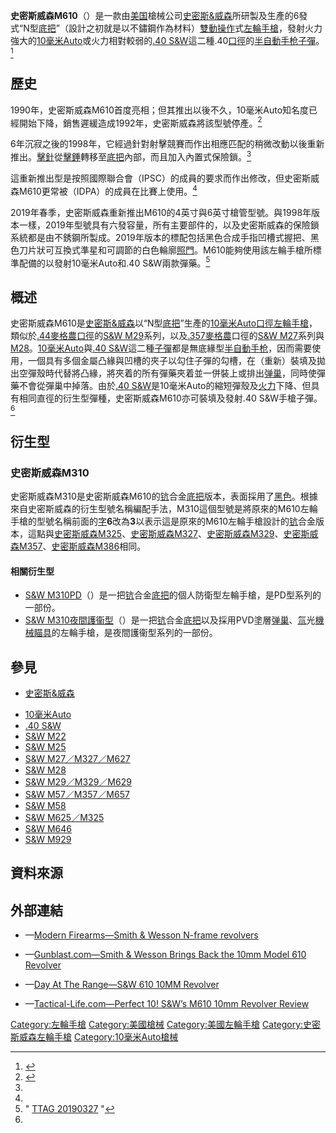 {{noteTA
|G1=軍事
|G2=長度單位
|G3=Firearms
}}
{{Infobox Weapon
| name = 史密斯威森M610<br />{{Lang|en|Smith & Wesson Model 610}}
| image = File:DCB Shooting Bren Ten & SW 610.jpg
| image_size = 300px
| caption = 史密斯威森M610左輪手槍（上）與[[布倫十式半自動手槍|布倫十式半自動手槍]]（下）
| origin = {{flagcountry|United States}}
| type = [[左輪手槍|左輪手槍]]
<!-- Type selection -->
| is_ranged = yes
| is_bladed = 
| is_explosive = 
| is_artillery = 
| is_vehicle = 
| is_missile = 
| is_UK = <!-- Service history -->
| service = 
| used_by = 
| wars = <!-- Production history -->
| designer = [[史密斯&威森|史密斯&威森]]
| design_date = 1990年
| manufacturer = 史密斯&威森
| unit_cost = 
| production_date = 1990—1992年，1998年—
| number = 
| variants = 
<!-- General specifications -->| spec_label = 
| weight = <div class="NavFrame collapsed" style="color: black; background-color: #FFFFFF; margin: 0 auto; padding: 0 10px; text-align: left;"><div class="NavHead" style="background-color: #FFFFFF; margin: 0 auto; padding: 0 10px; font-weight:normal;">空槍：</div><div class="NavContent" style="background-color: #FFFFFF; margin: 0 auto; padding: 0 10px;">
* 3{{frac|7|8}}英吋槍管：42.5[[盎司|盎司]]（1,204.86[[克|克]]，2.66[[磅|磅]]）
* 6{{frac|1|2}}英吋槍管：49.4盎司（1,400.47克，3.09磅）
</div>
</div>
| length = <div class="NavFrame collapsed" style="color: black; background-color: #FFFFFF; margin: 0 auto; padding: 0 10px; text-align: left;"><div class="NavHead" style="background-color: #FFFFFF; margin: 0 auto; padding: 0 10px; font-weight:normal;"></div><div class="NavContent" style="background-color: #FFFFFF; margin: 0 auto; padding: 0 10px;">
* 3{{frac|7|8}}英吋槍管：241.3[[毫米|毫米]]（9.5[[英寸|英寸]]）
* 6{{frac|1|2}}英吋槍管：304.8毫米（12英吋）
</div>
</div>
| part_length = <div class="NavFrame collapsed" style="color: black; background-color: #FFFFFF; margin: 0 auto; padding: 0 10px; text-align: left;"><div class="NavHead" style="background-color: #FFFFFF; margin: 0 auto; padding: 0 10px; font-weight:normal;"></div><div class="NavContent" style="background-color: #FFFFFF; margin: 0 auto; padding: 0 10px;">
* 3{{frac|7|8}}英吋槍管：98.43毫米
* 6{{frac|1|2}}英吋：165.1毫米
</div>
</div>
| width = 
| height = 
| diameter = 
| crew = <!-- Ranged weapon specifications -->
| cartridge = -{}-
* [[10mm_Auto|10毫米Auto]]
* [[.40_S&W|.40 S&W]]
| cartridge_weight = 
| caliber = 10毫米（.40英吋）
| barrels = 1根，標準[[膛線|膛線]]纏距為1：16，膛線4條，右旋，無[[槍口|槍口]]裝置
| action= <div class="NavFrame collapsed" style="color: black; background-color: #FFFFFF; margin: 0 auto; padding: 0 10px; text-align: left;"><div class="NavHead" style="background-color: #FFFFFF; margin: 0 auto; padding: 0 10px; font-weight:normal;"></div><div class="NavContent" style="background-color: #FFFFFF; margin: 0 auto; padding: 0 10px;">
* [[扳机#双动式|雙動操作扳機]]
* 實心[[机匣|底把]]連可擺出式[[弹巢|弹巢]]
</div>
</div>
| mode = {{Link-en|連發步槍|repeating rifle|連發}}
| rate = 
| velocity = 
| energy = 
| range = 
| max_range = 
| feed = <div class="NavFrame collapsed" style="color: black; background-color: #FFFFFF; margin: 0 auto; padding: 0 10px; text-align: left;"><div class="NavHead" style="background-color: #FFFFFF; margin: 0 auto; padding: 0 10px; font-weight:normal;">6發彈巢</div><div class="NavContent" style="background-color: #FFFFFF; margin: 0 auto; padding: 0 10px;">
* 1個6發{{Link-en|月型夾|Moon clip|全月夾}}
* 2個3發半月夾
</div>
</div>
| sights = <div class="NavFrame collapsed" style="color: black; background-color: #FFFFFF; margin: 0 auto; padding: 0 10px; text-align: left;"><div class="NavHead" style="background-color: #FFFFFF; margin: 0 auto; padding: 0 10px; font-weight:normal;"></div><div class="NavContent" style="background-color: #FFFFFF; margin: 0 auto; padding: 0 10px;">
* [[機械瞄具|機械瞄具]]：缺口式[[照門|照門]]和片狀連紅點[[照準器|準星]]（三點式準星，[[照門|照門]]和[[照準器|準星]]可調節）
* [[機匣|機匣]]頂部裝上的[[皮卡汀尼導軌|MIL-STD-1913戰術導軌]]／{{Link-en|韋弗式導軌|Weaver rail mount}}上安裝日間／夜間[[瞄准镜|光學瞄準鏡]]、[[紅點鏡|紅點鏡／反射式瞄準鏡]]、[[全像武器照準器|全息瞄準鏡]]、[[夜視鏡|夜視鏡]]或[[熱成像儀|熱成像儀]]（導軌可拆卸）
</div>
</div>
<!-- 火炮規格 -->| breech = 
| recoil = 
| carriage = 
| elevation = 
| traverse = <!-- 刃器規格 -->
| blade_type = 
| hilt_type = 
| sheath_type = 
| head_type = 
| haft_type = <!-- 爆炸物內填炸藥規格 -->
| filling = 
| filling_weight = 
| detonation = 
| yield = <!-- 車輛/飛彈規格 -->
| armour = 
| primary_armament = 
| secondary_arament = 
| engine = 
| engine_power = 
| transmission = 
| payload_capacity = 
| fuel_capacity = 
| pw_ratio = 
| suspension = 
| clearance = 
| vehicle_range = 
| speed = 
| guidance = 
| steering = <!-- Missiles only -->
| wingspan = 
| propellant = 
| ceiling = 
| altitude = 
| depth = 
| boost = 
| accuracy = 
| launch_platform = 
| transport = 
}}

'''史密斯威森M610'''（{{Lang-en|'''Smith & Wesson Model 610'''}}）是一款由[[美国|美国]]槍械公司[[史密斯&威森|史密斯&威森]]所研製及生產的6發式“N型[[机匣|底把]]”（設計之初就是以不鏽鋼作為材料）[[扳机#双动式|雙動操作]]式[[左輪手槍|左輪手槍]]，發射火力強大的[[10mm_Auto|10毫米Auto]]或火力相對較弱的[[.40_S&W|.40 S&W]]這二種.40[[口徑|口徑]]的[[半自動手槍|半自動]][[手枪|手枪]][[子彈|子彈]]。<ref name="SupicaNahas2007">{{cite book|last1=Supica|first1=Jim|last2=Nahas|first2=Richard|title=Standard Catalog of Smith & Wesson|url=http://books.google.com/books?id=D8qXdU45SCUC&pg=PA250|year=2007|publisher=F+W Media, Inc|location=Iola, Wisconsin|isbn=0-89689-293-X|page=250|access-date=2016-04-17|archive-date=2014-07-09|archive-url=https://web.archive.org/web/20140709024102/http://books.google.com/books?id=D8qXdU45SCUC&pg=PA250|dead-url=no}}</ref>

== 歷史 ==
1990年，史密斯威森M610首度亮相；但其推出以後不久，10毫米Auto知名度已經開始下降，銷售遲緩造成1992年，史密斯威森將該型號停產。<ref name="Sweeney2004">{{cite book|last=Sweeney|first=Patrick|authorlink=Patrick Sweeney (gunsmith)|title=The Gun Digest Book of Smith & Wesson|url=http://books.google.com/books?id=eBxEBgJBG0MC&pg=PA125|edition=Iola, Wisconsin|year=2004|publisher=Gun Digest Books|isbn=0-87349-792-9|pages=118–125|chapter=The 610: The revolver for a pistol round|access-date=2016-04-17|archive-date=2014-07-09|archive-url=https://web.archive.org/web/20140709024229/http://books.google.com/books?id=eBxEBgJBG0MC&pg=PA125|dead-url=no}}</ref>

6年沉寂之後的1998年，它經過針對射擊競賽而作出相應匹配的稍微改動以後重新推出。[[撞針|擊針]]從[[擊錘|擊錘]]轉移至[[机匣|底把]]內部，而且加入內置式保險鎖。<ref name="Sweeney2004"/>

這重新推出型是按照國際{{Link-en|實戰射擊|International Practical Shooting Confederation}}聯合會（IPSC）的成員的要求而作出修改，但史密斯威森M610更常被{{Link-en|國際防衛手槍協會|International Defensive Pistol Association}}（IDPA）的成員在比賽上使用。<ref name="Sweeney2004"/>

2019年春季，史密斯威森重新推出M610的4英寸與6英寸槍管型號。與1998年版本一樣，2019年型號具有六發容量，所有主要部件的，以及史密斯威森的保險鎖系統都是由不銹鋼所製成。2019年版本的標配包括黑色合成手指凹槽式握把、黑色刀片狀可互換式準星和可調節的白色輪廓[[照門|照門]]。M610能夠使用該左輪手槍所標準配備的{{Link-en|月型夾|Moon clip}}以發射10毫米Auto和.40 S&W兩款彈藥。<ref>" [https://www.thetruthaboutguns.com/2019/03/daniel-zimmerman/smith-wesson-brings-back-the-10mm-model-610-revolver/ TTAG 20190327] {{Wayback|url=https://www.thetruthaboutguns.com/2019/03/daniel-zimmerman/smith-wesson-brings-back-the-10mm-model-610-revolver/ |date=20190328042814 }}"</ref>

== 概述 ==
史密斯威森M610是[[史密斯&威森|史密斯&威森]]以“N型[[机匣|底把]]”生產的[[10mm_Auto|10毫米Auto]][[口徑|口徑]][[左輪手槍|左輪手槍]]，類似於[[.44麥格農|.44麥格農]][[口徑|口徑]]的[[史密斯威森M29左輪手槍|S&W M29]]系列，以及[[.357麥格農|.357麥格農]]口徑的[[史密斯威森M27左輪手槍|S&W M27]]系列與[[史密斯威森M28左輪手槍|M28]]。[[10mm_Auto|10毫米Auto]]與[[.40_S&W|.40 S&W]]這二種[[子彈|子彈]]都是無底緣型[[半自動手槍|半自動]][[手枪|手枪]]，因而需要使用{{Link-en|月型夾|Moon clip}}，一個具有多個金屬凸緣與凹槽的夾子以勾住子彈的勾槽，在（重新）裝填及拋出空彈殼時代替將凸緣，將夾着的所有彈藥夾着並一併裝上或排出[[弹巢|弹巢]]，同時使彈藥不會從彈巢中掉落。由於[[.40_S&W|.40 S&W]]是10毫米Auto的縮短彈殼及[[火力|火力]]下降、但具有相同直徑的衍生型彈種，史密斯威森M610亦可裝填及發射.40 S&W手槍子彈。<ref name="Sweeney2004"/>

== 衍生型 ==
=== 史密斯威森M310 ===
史密斯威森M310是史密斯威森M610的[[钪|钪]]合金[[机匣|底把]]版本，表面採用了{{Link-en|塗料光澤|Paint sheen|啞光}}[[黑色|黑色]]。根據來自史密斯威森的衍生型號名稱編配手法，M310這個型號是將原來的M610左輪手槍的型號名稱前面的[[數字|字]]'''6'''改為'''3'''以表示這是原來的M610左輪手槍設計的[[钪|钪]]合金版本，這點與[[史密斯威森M625左輪手槍|史密斯威森M325]]、[[史密斯威森M27左輪手槍#史密斯威森M327|史密斯威森M327]]、[[史密斯威森M29左輪手槍#史密斯威森M329|史密斯威森M329]]、[[史密斯威森M57左輪手槍#史密斯威森M357|史密斯威森M357]]、[[史密斯威森M686左輪手槍#史密斯威森M386|史密斯威森M386]]相同。

==== 相關衍生型 ====
* [[史密斯威森M310PD左輪手槍|S&W M310PD]]（{{Lang-en|Smith & Wesson Model 310PD}}）是一把[[钪|钪]]合金[[机匣|底把]]的個人防衛型左輪手槍，是PD型系列的一部份。
* [[史密斯威森M310夜間護衞型左輪手槍|S&W M310夜間護衞型]]（{{Lang-en|Smith & Wesson Model 310 Night Guard}}）是一把[[钪|钪]]合金[[机匣|底把]]以及採用PVD塗層[[弹巢|弹巢]]、[[氚|氚]]光[[機械瞄具|機械瞄具]]的左輪手槍，是夜間護衞型系列的一部份。

== 參見 ==
* [[史密斯&威森|史密斯&威森]]
{{refbegin|2}}
* [[10mm_Auto|10毫米Auto]]
* [[.40_S&W|.40 S&W]]
* [[史密斯威森M22左輪手槍|S&W M22]]
* [[史密斯威森M25左輪手槍|S&W M25]]
* [[史密斯威森M27左輪手槍|S&W M27／M327／M627]]
* [[史密斯威森M28左輪手槍|S&W M28]]
* [[史密斯威森M29左輪手槍|S&W M29／M329／M629]]
* [[史密斯威森M57左輪手槍|S&W M57／M357／M657]]
* [[史密斯威森M58左輪手槍|S&W M58]]
* [[史密斯威森M625左輪手槍|S&W M625／M325]]
* [[史密斯威森M646左輪手槍|S&W M646]]
* [[史密斯威森M929左輪手槍|S&W M929]]
{{refend}}

== 資料來源 ==
<div class="references-small">
<references />
</div>
<!-- == 參考文獻 == -->
== 外部連結 ==
* {{en icon}}—[https://web.archive.org/web/20121206170213/http://world.guns.ru/handguns/double-action-revolvers/usa/sw-large-n-frame-e.html Modern Firearms—Smith & Wesson N-frame revolvers]
* {{en icon}}—[http://www.gunblast.com/SW-610.htm Gunblast.com—Smith & Wesson Brings Back the 10mm Model 610 Revolver] {{Wayback|url=http://www.gunblast.com/SW-610.htm |date=20201127064202 }}
* {{en icon}}—[http://www.dayattherange.com/?p=1 Day At The Range—S&W 610 10MM Revolver] {{Wayback|url=http://www.dayattherange.com/?p=1 |date=20120127005434 }}
* {{en icon}}—[http://www.tactical-life.com/combat-handguns/perfect-10-sws-m610-10mm-revolver/ Tactical-Life.com—Perfect 10! S&W’s M610 10mm Revolver Review] {{Wayback|url=http://www.tactical-life.com/combat-handguns/perfect-10-sws-m610-10mm-revolver/ |date=20200814144144 }}

{{史密斯威森公司}}

{{DEFAULTSORT:Smith & Wesson Model 610}}
[[Category:左輪手槍|Category:左輪手槍]]
[[Category:美國槍械|Category:美國槍械]]
[[Category:美國左輪手槍|Category:美國左輪手槍]]
[[Category:史密斯威森左輪手槍|Category:史密斯威森左輪手槍]]
[[Category:10毫米Auto槍械|Category:10毫米Auto槍械]]